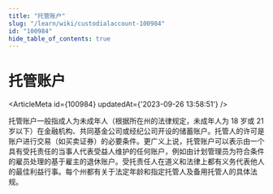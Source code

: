 ```yaml
---
title: "托管账户"
slug: "/learn/wiki/custodialaccount-100984"
id: "100984"
hide_table_of_contents: true
---
```



# 托管账户

<ArticleMeta id={100984} updatedAt={'2023-09-26 13:58:51'} />
<div className='border-solid border-b border-t-0 my-4 border-[var(--ifm-color-gray-300)]' />

托管账户一般指成人为未成年人（根据所在州的法律规定，未成年人为 18 岁或 21 岁以下）在金融机构、共同基金公司或经纪公司开设的储蓄账户。托管人的许可是账户进行交易（如买卖证券）的必要条件。更广义上说，托管账户可以表示由一个具有受托责任的当事人代表受益人维护的任何账户，例如由计划管理员为符合条件的雇员处理的基于雇主的退休账户。受托责任人在道义和法律上都有义务代表他人的最佳利益行事。每个州都有关于法定年龄和指定托管人及备用托管人的具体法规。
